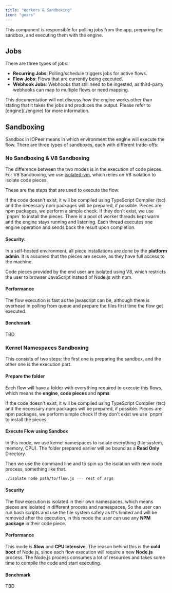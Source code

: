 ```yaml
---
title: "Workers & Sandboxing" 
icon: "gears"
---
```


This component is responsible for polling jobs from the app, preparing the sandbox, and executing them with the engine.

## Jobs

There are three types of jobs:

- **Recurring Jobs**: Polling/schedule triggers jobs for active flows.
- **Flow Jobs**: Flows that are currently being executed.
- **Webhook Jobs**: Webhooks that still need to be ingested, as third-party webhooks can map to multiple flows or need mapping.

<Tip>
This documentation will not discuss how the engine works other than stating that it takes the jobs and produces the output. Please refer to [engine](./engine) for more information.
</Tip>

## Sandboxing

Sandbox in IOPeer means in which environment the engine will execute the flow. There are three types of sandboxes, each with different trade-offs:

<Snippet file="execution-mode.mdx" />




### No Sandboxing & V8 Sandboxing

The difference between the two modes is in the execution of code pieces. For V8 Sandboxing, we use [isolated-vm](https://www.npmjs.com/package/isolated-vm), which relies on V8 isolation to isolate code pieces.

These are the steps that are used to execute the flow:

<Steps>
  <Step title="Prepare Code Pieces">
    If the code doesn't exist, it will be compiled using TypeScript Compiler (tsc) and the necessary npm packages will be prepared, if possible.
  </Step>
  <Step title="Install Pieces">
    Pieces are npm packages, we perform a simple check. If they don't exist, we use `pnpm` to install the pieces.
  </Step>
  <Step title="Execution">
    There is a pool of worker threads kept warm and the engine stays running and listening. Each thread executes one engine operation and sends back the result upon completion.
  </Step>
</Steps>


#### Security:
In a self-hosted environment, all piece installations are done by the **platform admin**. It is assumed that the pieces are secure, as they have full access to the machine.

Code pieces provided by the end user are isolated using V8, which restricts the user to browser JavaScript instead of Node.js with npm.

#### Performance
The flow execution is fast as the javascript can be, although there is overhead in polling from queue and prepare the files first time the flow get executed.

#### Benchmark

TBD

### Kernel Namespaces Sandboxing

This consists of two steps: the first one is preparing the sandbox, and the other one is the execution part.

#### Prepare the folder

Each flow will have a folder with everything required to execute this flows, which means the **engine**, **code pieces** and **npms**

<Steps>
  <Step title="Prepare Code Pieces">
If the code doesn't exist, it will be compiled using TypeScript Compiler (tsc) and the necessary npm packages will be prepared, if possible.
  </Step>
  <Step title="Install Pieces">
    Pieces are npm packages, we perform simple check If they don't exist we use `pnpm` to install the pieces.
  </Step>
</Steps>

#### Execute Flow using Sandbox

In this mode, we use kernel namespaces to isolate everything (file system, memory, CPU). The folder prepared earlier will be bound as a **Read Only** Directory.

Then we use the command line and to spin up the isolation with new node process, something like that.
```bash
./isolate node path/to/flow.js --- rest of args
```

#### Security

The flow execution is isolated in their own namespaces, which means pieces are isolated in different process and namespaces, So the user can run bash scripts and use the file system safely as It's limited and will be removed after the execution, in this mode the user can use any **NPM package** in their code piece.

#### Performance

This mode is **Slow** and **CPU Intensive**. The reason behind this is the **cold boot** of Node.js, since each flow execution will require a new **Node.js** process. The Node.js process consumes a lot of resources and takes some time to compile the code and start executing.


#### Benchmark


TBD
